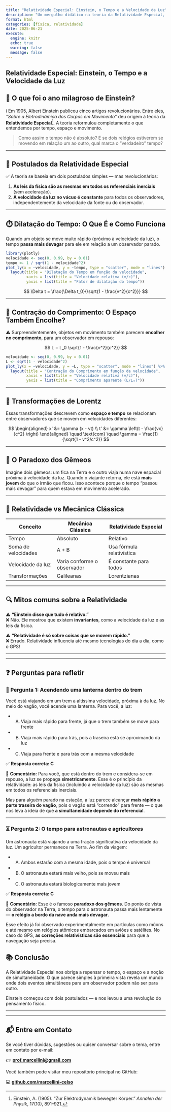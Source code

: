 ```yaml
---
title: "Relatividade Especial: Einstein, o Tempo e a Velocidade da Luz"
description: "Um mergulho didático na teoria da Relatividade Especial, com gráficos, exemplos e contexto histórico."
format: html
categories: [física, relatividade]
date: 2025-06-21
execute:
  engine: knitr
  echo: true
  warning: false
  message: false
---
```


<div class="invisivel">
# Relatividade Especial: Einstein, o Tempo e a Velocidade da Luz
</div>

## 🌟 O que foi o ano milagroso de Einstein?

ℹ️ Em 1905, Albert Einstein publicou cinco artigos revolucionários. Entre eles, *“Sobre a Eletrodinâmica dos Corpos em Movimento”* deu origem à teoria da **Relatividade Especial**[^einstein1905]. A teoria reformulou completamente o que entendemos por tempo, espaço e movimento.

> Como assim o tempo não é absoluto? E se dois relógios estiverem se movendo em relação um ao outro, qual marca o "verdadeiro" tempo?

---

## 📜 Postulados da Relatividade Especial

✅ A teoria se baseia em dois postulados simples — mas revolucionários:

1. **As leis da física são as mesmas em todos os referenciais inerciais** (sem aceleração).  
2. **A velocidade da luz no vácuo é constante** para todos os observadores, independentemente da velocidade da fonte ou do observador.

---

## ⏱️ Dilatação do Tempo: O Que É e Como Funciona

Quando um objeto se move muito rápido (próximo à velocidade da luz), o tempo **passa mais devagar** para ele em relação a um observador parado.

```r
library(plotly)
velocidade <- seq(0, 0.99, by = 0.01)
tempo <- 1 / sqrt(1 - velocidade^2)
plot_ly(x = ~velocidade, y = ~tempo, type = "scatter", mode = "lines") %>%
  layout(title = "Dilatação do Tempo em função da velocidade",
         xaxis = list(title = "Velocidade relativa (v/c)"),
         yaxis = list(title = "Fator de dilatação do tempo"))
```

$$
\Delta t = \frac{\Delta t_0}{\sqrt{1 - \frac{v^2}{c^2}}}
$$

---

## 📏 Contração do Comprimento: O Espaço Também Encolhe?

⚠️ Surpreendentemente, objetos em movimento também parecem **encolher no comprimento**, para um observador em repouso:

$$
L = L_0 \sqrt{1 - \frac{v^2}{c^2}}
$$

```r
velocidade <- seq(0, 0.99, by = 0.01)
L <- sqrt(1 - velocidade^2)
plot_ly(x = ~velocidade, y = ~L, type = "scatter", mode = "lines") %>%
  layout(title = "Contração do Comprimento em função da velocidade",
         xaxis = list(title = "Velocidade relativa (v/c)"),
         yaxis = list(title = "Comprimento aparente (L/L₀)"))
```

---

## 🔁 Transformações de Lorentz

Essas transformações descrevem como **espaço e tempo** se relacionam entre observadores que se movem em velocidades diferentes:

$$
\begin{aligned}
x' &= \gamma (x - vt) \\
t' &= \gamma \left(t - \frac{vx}{c^2} \right)
\end{aligned}
\quad \text{com} \quad \gamma = \frac{1}{\sqrt{1 - v^2/c^2}}
$$

---

## 👯 O Paradoxo dos Gêmeos

Imagine dois gêmeos: um fica na Terra e o outro viaja numa nave espacial próxima à velocidade da luz. Quando o viajante retorna, ele está **mais jovem** do que o irmão que ficou. Isso acontece porque o tempo "passou mais devagar" para quem estava em movimento acelerado.

---

## 🧪 Relatividade vs Mecânica Clássica

| Conceito                | Mecânica Clássica         | Relatividade Especial         |
|-------------------------|---------------------------|-------------------------------|
| Tempo                   | Absoluto                  | Relativo                      |
| Soma de velocidades     | A + B                     | Usa fórmula relativística     |
| Velocidade da luz       | Varia conforme o observador | É constante para todos        |
| Transformações          | Galileanas                | Lorentzianas                  |

---

## 🔍 Mitos comuns sobre a Relatividade

⚠️ **“Einstein disse que tudo é relativo.”**  
❌ Não. Ele mostrou que existem **invariantes**, como a velocidade da luz e as leis da física.

⚠️ **“Relatividade é só sobre coisas que se movem rápido.”**  
❌ Errado. Relatividade influencia até mesmo tecnologias do dia a dia, como o GPS!

---


---

## ❓ Perguntas para refletir

### 🔦 Pergunta 1: Acendendo uma lanterna dentro do trem

Você está viajando em um trem a altíssima velocidade, próxima à da luz. No meio do vagão, você acende uma lanterna. Para você, a luz:

- A) Viaja mais rápido para frente, já que o trem também se move para frente  
- B) Viaja mais rápido para trás, pois a traseira está se aproximando da luz  
- C) Viaja para frente e para trás com a mesma velocidade

✅ **Resposta correta: C**

📘 **Comentário:** Para você, que está dentro do trem e considera-se em repouso, a luz se propaga **simetricamente**. Esse é o princípio da relatividade: as leis da física (incluindo a velocidade da luz) são as mesmas em todos os referenciais inerciais.

Mas para alguém parado na estação, a luz parece alcançar **mais rápido a parte traseira do vagão**, pois o vagão está “correndo” para frente — o que nos leva à ideia de que **a simultaneidade depende do referencial**.

---

### ⏳ Pergunta 2: O tempo para astronautas e agricultores

Um astronauta está viajando a uma fração significativa da velocidade da luz. Um agricultor permanece na Terra. Ao fim da viagem:

- A) Ambos estarão com a mesma idade, pois o tempo é universal  
- B) O astronauta estará mais velho, pois se moveu mais  
- C) O astronauta estará biologicamente mais jovem

✅ **Resposta correta: C**

📘 **Comentário:** Esse é o famoso **paradoxo dos gêmeos**. Do ponto de vista do observador na Terra, o tempo para o astronauta passa mais lentamente — **o relógio a bordo da nave anda mais devagar**.

Esse efeito já foi observado experimentalmente em partículas como múons e até mesmo em relógios atômicos embarcados em aviões e satélites. No caso do GPS, **as correções relativísticas são essenciais** para que a navegação seja precisa.


## 📚 Conclusão

A Relatividade Especial nos obriga a repensar o tempo, o espaço e a noção de simultaneidade. O que parece simples à primeira vista revela um mundo onde dois eventos simultâneos para um observador podem não ser para outro.

Einstein começou com dois postulados — e nos levou a uma revolução do pensamento físico.

---

[^einstein1905]: Einstein, A. (1905). "Zur Elektrodynamik bewegter Körper." *Annalen der Physik*, 17(10), 891–921.

---

## 📬 Entre em Contato

Se você tiver dúvidas, sugestões ou quiser conversar sobre o tema, entre em contato por e-mail:

👉 [**prof.marcellini@gmail.com**](mailto:prof.marcellini@gmail.com)

Você também pode visitar meu repositório principal no GitHub:

💻 [**github.com/marcellini-celso**](https://github.com/marcellini-celso)

